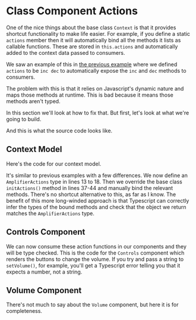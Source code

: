 
# Class Component Actions

One of the nice things about the base class `Context` is that it provides
shortcut functionality to make life easier.  For example, if you define a
static `actions` member then it will automatically bind all the methods
it lists as callable functions.  These are stored in `this.actions` and
automatically added to the context data passed to consumers.

We saw an example of this in [the previous example](class-based#generator)
where we defined `actions` to be `inc dec` to automatically expose the
`inc` and `dec` methods to consumers.

The problem with this is that it relies on Javascript's dynamic nature and
maps those methods at runtime.  This is bad because it means those methods
aren't typed.

In this section we'll look at how to fix that.  But first, let's look at
what we're going to build.

<App/>

And this is what the source code looks like.

<Source
  code={AppSrc}
  caption="App.tsx"
  expand
/>

## Context Model

Here's the code for our context model.

It's similar to previous examples with a few differences.  We now define an
`AmplifierActions` type in lines 13 to 18.  Then we override the base class
`initActions()` method in lines 37-44 and manually bind the relevant methods.
There's no shortcut alternative to this, as far as I know.  The benefit of
this more long-winded approach is that Typescript can correctly infer the
types of the bound methods and check that the object we return matches the
`AmplifierActions` type.

<Source
  code={ContextSrc}
  caption="Context.ts"
  highlightLines="13-18,37-44"
  expand
/>

## Controls Component

We can now consume these action functions in our components and they will
be type checked.  This is the code for the `Controls` component which renders
the buttons to change the volume.  If you try and pass a string to
`setVolume()`, for example, you'll get a Typescript error telling you that it
expects a number, not a string.

<Source
  code={ControlsSrc}
  caption="Controls.tsx"
  highlightLines="4"
  expand
/>

## Volume Component

There's not much to say about the `Volume` component, but here it is for
completeness.

<Source
  code={VolumeSrc}
  caption="Volume.tsx"
  highlightLines="4"
  expand
/>

